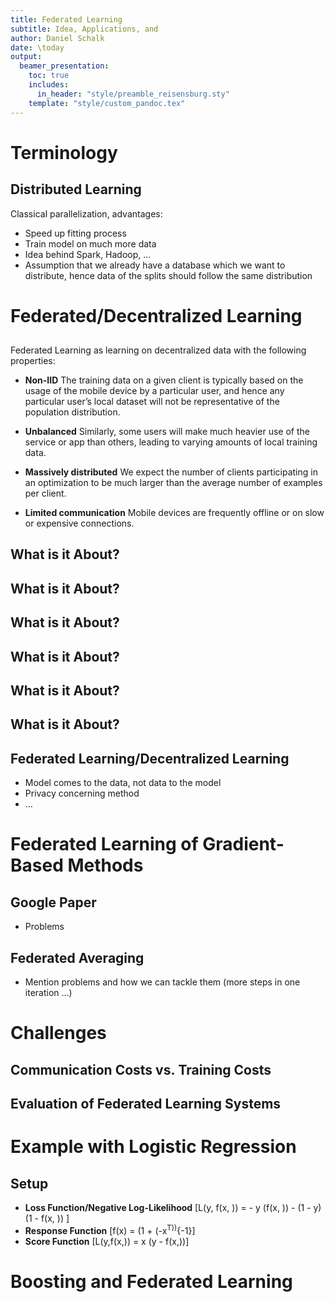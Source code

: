 ```yaml
---
title: Federated Learning
subtitle: Idea, Applications, and 
author: Daniel Schalk
date: \today
output:
  beamer_presentation:
    toc: true
    includes:
      in_header: "style/preamble_reisensburg.sty"
    template: "style/custom_pandoc.tex"
---
```


# Terminology

## Distributed Learning

Classical parallelization, advantages:

-   Speed up fitting process
-   Train model on much more data
-   Idea behind Spark, Hadoop, ...
-   Assumption that we already have a database which we want to distribute, hence data of the splits should follow the same distribution 

# Federated/Decentralized Learning

##

\addtocounter{framenumber}{-1}

Federated Learning as learning on decentralized data with the following properties:

-   **Non-IID** The training data on a given client is typically based on the usage of the mobile device by a particular user, and hence any particular user’s local dataset will not be representative of the population distribution.

-   **Unbalanced** Similarly, some users will make much heavier use of the service or app than others, leading to varying amounts of local training data.

-   **Massively distributed** We expect the number of clients participating in an optimization to be much larger than the average number of examples per client.

-   **Limited communication** Mobile devices are frequently offline or on slow or expensive connections.

## What is it About?

\includegraphics[width=\textwidth,page=1]{images/federated_learning.pdf}

## What is it About?

\includegraphics[width=\textwidth,page=2]{images/federated_learning.pdf}
\addtocounter{framenumber}{-1}

## What is it About?

\includegraphics[width=\textwidth,page=3]{images/federated_learning.pdf}
\addtocounter{framenumber}{-1}

## What is it About?

\includegraphics[width=\textwidth,page=4]{images/federated_learning.pdf}
\addtocounter{framenumber}{-1}

## What is it About?

\includegraphics[width=\textwidth,page=5]{images/federated_learning.pdf}
\addtocounter{framenumber}{-1}

## What is it About?

\includegraphics[width=\textwidth,page=6]{images/federated_learning.pdf}
\addtocounter{framenumber}{-1}

## Federated Learning/Decentralized Learning

-   Model comes to the data, not data to the model
-   Privacy concerning method
-   ... 

# Federated Learning of Gradient-Based Methods

## Google Paper

-   Problems

## Federated Averaging

-   Mention problems and how we can tackle them (more steps in one iteration ...)

# Challenges

## Communication Costs vs. Training Costs

## Evaluation of Federated Learning Systems

# Example with Logistic Regression

## Setup

- **Loss Function/Negative Log-Likelihood** \[L\left(y, f(x, \theta)\right) = - y \log\left(f(x, \theta)\right) - (1 - y) \log\left(1 - f(x, \theta)\right) \]
- **Response Function** \[f(x) = \left(1 + \exp\left(-x^T\theta\right)\right)^{-1}\]
- **Score Function** \[\frac{\delta}{\delta\theta}L(y,f\left(x,\theta)\right) = x \left(y - f(x,\theta)\right)\]

# Boosting and Federated Learning

##